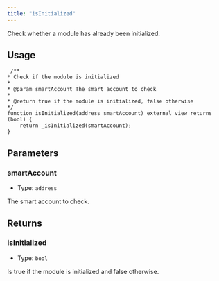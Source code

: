 ```yaml
---
title: "isInitialized"
---
```


Check whether a module has already been initialized.

## Usage

```solidity
 /**
* Check if the module is initialized
*
* @param smartAccount The smart account to check
*
* @return true if the module is initialized, false otherwise
*/
function isInitialized(address smartAccount) external view returns (bool) {
    return _isInitialized(smartAccount);
}
```

## Parameters

### smartAccount

- Type: `address`

The smart account to check.

## Returns

### isInitialized

- Type: `bool`

Is true if the module is initialized and false otherwise.
